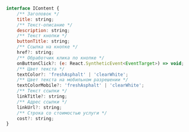 
<Props of={VideoBanner} />

``` javascript

interface IContent {
    /** Заголовок */
    title: string;
    /** Текст-описание */
    description: string;
    /** Текст кнопки */
    buttonTitle: string;
    /** Ссылка на кнопке */
    href?: string;
    /** Обработчик клика по кнопке */
    onButtonClick?: (e: React.SyntheticEvent<EventTarget>) => void;
    /** Цвет текста */
    textColor?: 'freshAsphalt' | 'clearWhite';
    /** Цвет текста на мобильном разрешении */
    textColorMobile?: 'freshAsphalt' | 'clearWhite';
    /** Текст ссылки */
    linkTitle?: string;
    /** Адрес ссылки */
    linkUrl?: string;
    /** Строка со стоимостью услуги */
    cost?: string;
}

```
